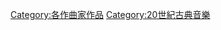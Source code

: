 {{NoteTA
|G1=Music
}}
{{Category explanation|[[谢尔盖·普罗科菲耶夫|谢尔盖·普罗科菲耶夫]]的音乐作品}}
{{Commons category}}

{{DEFAULTSORT:Prokofiev, Sergei}}
[[Category:各作曲家作品|Category:各作曲家作品]]
[[Category:20世紀古典音樂|Category:20世紀古典音樂]]